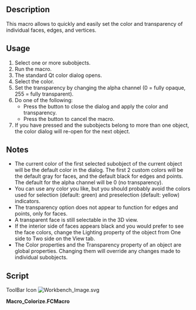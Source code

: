 <languages/>
{{Macro
|Name=Macro Colorize
|Icon=Workbench_Image.svg
|Description=Quickly and easily set the color and transparency of individual faces, edges, and vertices.
|Author=TheMarkster
|Version=1.03
|Date=2023-10-07
|FCVersion=Python3 builds
|Download=[https://wiki.freecad.org/images/d/de/Workbench_Image.svg ToolBar Icon]
}}

==Description==

This macro allows to quickly and easily set the color and transparency of individual faces, edges, and vertices.

==Usage==

# Select one or more subobjects.
# Run the macro.
# The standard Qt color dialog opens.
# Select the color.
# Set the transparency by changing the alpha channel (0 = fully opaque, 255 = fully transparent).
# Do one of the following:
#* Press the {{Button|OK}} button to close the dialog and apply the color and transparency.
#* Press the {{Button|Cancel}} button to cancel the macro.
# If you have pressed {{Button|OK}} and the subobjects belong to more than one object, the color dialog will re-open for the next object.

==Notes==

* The current color of the first selected subobject of the current object will be the default color in the dialog. The first 2 custom colors will be the default gray for faces, and the default black for edges and points. The default for the alpha channel will be 0 (no transparency).
* You can use any color you like, but you should probably avoid the colors used for selection (default: green) and preselection (default: yellow) indicators.
* The transparency option does not appear to function for edges and points, only for faces.
* A transparent face is still selectable in the 3D view.
* If the interior side of faces appears black and you would prefer to see the face colors, change the Lighting property of the object from One side to Two side on the View tab.
* The Color properties and the Transparency property of an object are global properties. Changing them will override any changes made to individual subobjects.

==Script== 

ToolBar Icon [[Image:Workbench_Image.svg]]

'''Macro_Colorize.FCMacro'''

{{MacroCode|code=

# -*- coding: utf-8 -*-
#Colorize macro, 2021, by <TheMarkster> LGPL2.1 or later
#Usage: Select subobjects, run macro
#A color picker dialog will appear
#Select the color for the selected subobjects.
#The alpha channel corresponds to the transparency
# 0 = no transparency, 255 = full transparency
# first 2 custom colors are the default gray and black
# used for faces and edges/points
__icon__ = "https://wiki.freecad.org/images/d/de/Workbench_Image.svg"
__version__ = "1.03"
from PySide import QtGui,QtCore
import warnings
warnings.filterwarnings("ignore", category=DeprecationWarning)

class ColorDlg (QtGui.QColorDialog):
    def __init__(self,title,flags):
        QtGui.QColorDialog.__init__(self)
        self.title = title
        self.flags = flags

    def getClr(self, currentColor):
        current = QtGui.QColor(currentColor[0]*255,currentColor[1]*255,currentColor[2]*255,currentColor[3]*255)
        self.setCustomColor(0,QtGui.QColor.fromRgb(204,204,204,0)) # gray, default face color
        self.setCustomColor(2,QtGui.QColor.fromRgb(0,0,0,0)) #black, default line and point color
        clr = self.getColor(current,None,self.title, self.flags)
        return clr

def getIdx(sen):
    '''get subelement index from sub element name, e.g. from "Face6"  we get 5'''
    if 'Face' in sen or 'Edge' in sen or 'Wire' in sen:
        val = int(sen[4:])
    elif 'Vertex' in sen:
        val = int(sen[6:])
    return val-1

def buildDefaultColorArray(color, count):
    clr = (color[0],color[1],color[2],0.0)
    return[clr] * count

def getCurrentColor(obj,subName):
    idx = getIdx(subName)
    if "Face" in subName:
        ary = obj.ViewObject.DiffuseColor
    elif "Edge" in subName:
        ary = obj.ViewObject.LineColorArray
    elif "Vertex" in subName:
        ary = obj.ViewObject.PointColorArray
    if len(ary) >= idx:
        return ary[idx]
    else:
        return ary[0]


def setColors():
    selx = Gui.Selection.getSelectionEx()
    for sel in selx:
        if sel.HasSubObjects:
            defaultColor = QtCore.Qt.gray if "Face" in sel.SubElementNames[0] else QtCore.Qt.black
            currentColor = getCurrentColor(sel.Object,sel.SubElementNames[0])
            subs = sel.SubElementNames
            faces = [name for name in subs if "Face" in name]
            edges = [name for name in subs if "Edge" in name]
            vertices = [name for name in subs if "Vertex" in name]
            objname = sel.Object.Name
            if sel.Object.Name != sel.Object.Label:
                objname += " ("+sel.Object.Label+")"
            dlg = ColorDlg('Colorize v'+__version__+' object: '+objname,QtGui.QColorDialog.ShowAlphaChannel.__or__(QtGui.QColorDialog.DontUseNativeDialog))
            col = dlg.getClr(currentColor)
            if not col.isValid(): #user canceled
                return
            col = col.getRgbF()

            if faces:
                dc = sel.Object.ViewObject.DiffuseColor
                if len(dc) == 1:
                    dc = buildDefaultColorArray(dc[0], len(sel.Object.Shape.Faces))
                indices = [getIdx(name) for name in faces]
                for idx in indices:
                    dc[idx] = col
                sel.Object.ViewObject.DiffuseColor = dc
            if edges:
                lca = sel.Object.ViewObject.LineColorArray
                if len(lca) == 1:
                    lca = buildDefaultColorArray(lca[0], len(sel.Object.Shape.Edges))
                indices = [getIdx(name) for name in edges]
                for idx in indices:
                    lca[idx] = col
                sel.Object.ViewObject.LineColorArray = lca

            if vertices:
                pca = sel.Object.ViewObject.PointColorArray
                if len(pca) == 1:
                    pca = buildDefaultColorArray(pca[0], len(sel.Object.Shape.Vertexes))
                indices = [getIdx(name) for name in vertices]
                for idx in indices:
                    pca[idx] = col
                sel.Object.ViewObject.PointColorArray = pca

        else:
            FreeCAD.Console.PrintError("No subobjects selected\n")

setColors()
}}
{{clear}}